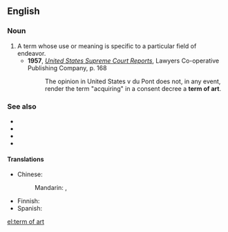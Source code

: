 ==English==

===Noun===
{{en-noun|terms of art}}

# A term whose use or meaning is specific to a particular field of endeavor.
#* '''1957''', ''[http://books.google.com/books?id=wfYxAAAAIAAJ&q=%22term+of+art%22&dq=%22term+of+art%22&ei=HHrTRtX4KYTwowKh_uTQBw&pgis=1 United States Supreme Court Reports]'', Lawyers Co-operative Publishing Company, p. 168
#*: The opinion in United States v du Pont does not, in any event, render the term "acquiring" in a consent decree a '''term of art'''.

===See also===
* {{l|en|argot}}
* {{l|en|cant}}
* {{l|en|jargon}}
* {{l|en|lingo}}

====Translations====
{{trans-top|term of art}}
* Chinese: 
*: Mandarin: {{t|cmn|專門術語|sc=Hani}}, {{t|cmn|专门术语|tr=zhuānmén shùyǔ|sc=Hani}}
{{trans-mid}}
* Finnish: {{t|fi|ammattitermi}}
* Spanish: {{t-needed|es}}
{{trans-bottom}}

[[el:term of art]]